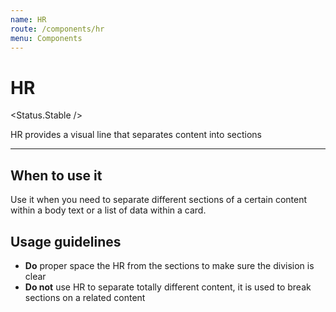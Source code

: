 ```yaml
---
name: HR
route: /components/hr
menu: Components
---
```



# HR

<Status.Stable />

HR provides a visual line that separates content into sections

<Playground>
  <Hr />
</Playground>

<Props of={Hr} />

## When to use it

Use it when you need to separate different sections of a certain content within a body text or a list
of data within a card.

## Usage guidelines

- **Do** proper space the HR from the sections to make sure the division is clear
- **Do not** use HR to separate totally different content, it is used to break sections on a related content
